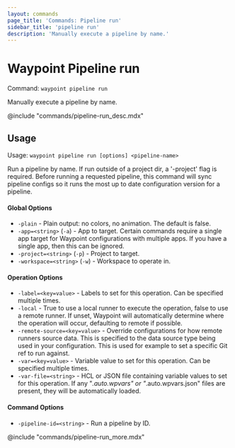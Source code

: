 ```yaml
---
layout: commands
page_title: 'Commands: Pipeline run'
sidebar_title: 'pipeline run'
description: 'Manually execute a pipeline by name.'
---
```


# Waypoint Pipeline run

Command: `waypoint pipeline run`

Manually execute a pipeline by name.

@include "commands/pipeline-run_desc.mdx"

## Usage

Usage: `waypoint pipeline run [options] <pipeline-name>`

Run a pipeline by name. If run outside of a project dir, a '-project' flag is
required. Before running a requested pipeline, this command will sync
pipeline configs so it runs the most up to date configuration version for a
pipeline.

#### Global Options

- `-plain` - Plain output: no colors, no animation. The default is false.
- `-app=<string>` (`-a`) - App to target. Certain commands require a single app target for Waypoint configurations with multiple apps. If you have a single app, then this can be ignored.
- `-project=<string>` (`-p`) - Project to target.
- `-workspace=<string>` (`-w`) - Workspace to operate in.

#### Operation Options

- `-label=<key=value>` - Labels to set for this operation. Can be specified multiple times.
- `-local` - True to use a local runner to execute the operation, false to use a remote runner.
  If unset, Waypoint will automatically determine where the operation will occur,
  defaulting to remote if possible.
- `-remote-source=<key=value>` - Override configurations for how remote runners source data. This is specified to the data source type being used in your configuration. This is used for example to set a specific Git ref to run against.
- `-var=<key=value>` - Variable value to set for this operation. Can be specified multiple times.
- `-var-file=<string>` - HCL or JSON file containing variable values to set for this operation. If any "_.auto.wpvars" or "_.auto.wpvars.json" files are present, they will be automatically loaded.

#### Command Options

- `-pipeline-id=<string>` - Run a pipeline by ID.

@include "commands/pipeline-run_more.mdx"
